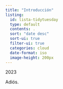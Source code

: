 ```yaml
---
title: "Introducción"
listing: 
  id: lista-tidytuesday
  type: default
  contents: .
  sort: "date desc"
  sort-ui: true
  filter-ui: true
  categories: cloud
  date-format: iso
  image-height: 200px
---
```


2023

::: {#lista-tidytuesday}
:::

Adiós.
